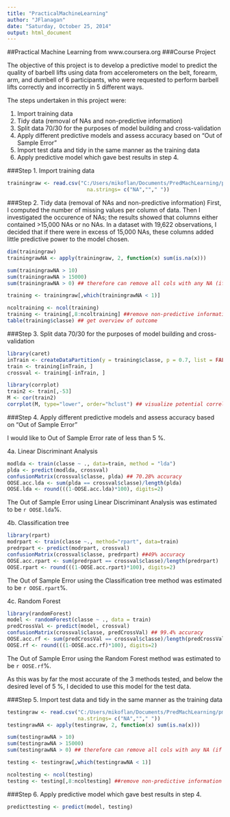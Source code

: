 ```yaml
---
title: "PracticalMachineLearning"
author: "JFlanagan"
date: "Saturday, October 25, 2014"
output: html_document
---
```


##Practical Machine Learning from www.coursera.org
###Course Project

The objective of this project is to develop a predictive model to predict the quality of barbell lifts using  data from accelerometers on the belt, forearm, arm, and dumbell of 6 participants, who were requested to perform barbell lifts correctly and incorrectly in 5 different ways. 

The steps undertaken in this project were:

1. Import training data
2. Tidy data (removal of NAs and non-predictive information)
3. Split data 70/30 for the purposes of model building and cross-validation
4. Apply different predictive models and assess accuracy based on "Out of Sample Error"
5. Import test data and tidy in the same manner as the training data
6. Apply predictive model which gave best results in step 4.

###Step 1. Import training data
```r
trainingraw <- read.csv("C:/Users/mikoflan/Documents/PredMachLearning/pml-training.csv", 
                          na.strings= c("NA",""," "))
```
###Step 2. Tidy data (removal of NAs and non-predictive information)
First, I computed the number of missing values per column of data. Then I investigated the occurence of NAs; the results showed that columns either contained >15,000 NAs or no NAs. In a dataset with 19,622 observations, I decided that if there were in excess of 15,000 NAs, these columns added little predictive power to the model chosen.

```r
dim(trainingraw)
trainingrawNA <- apply(trainingraw, 2, function(x) sum(is.na(x)))

sum(trainingrawNA > 10)
sum(trainingrawNA > 15000)
sum(trainingrawNA > 0) ## therefore can remove all cols with any NA (if one NA, then > 10000 NAs)

training <- trainingraw[,which(trainingrawNA < 1)]

ncoltraining <- ncol(training)
training <- training[,8:ncoltraining] ##remove non-predictive information in 1st 8 columns
table(training$classe) ## get overview of outcome
```
###Step 3. Split data 70/30 for the purposes of model building and cross-validation
```r
library(caret)
inTrain <- createDataPartition(y = training$classe, p = 0.7, list = FALSE)
train <- training[inTrain, ]
crossval <- training[-inTrain, ]

library(corrplot)
train2 <- train[,-53]
M <- cor(train2)
corrplot(M, type="lower", order="hclust") ## visualize potential correlations
```

###Step 4. Apply different predictive models and assess accuracy based on "Out of Sample Error"

I would like to Out of Sample Error rate of less than 5 %.

4a. Linear Discriminant Analysis
```r
modlda <- train(classe ~ ., data=train, method = "lda")
plda <- predict(modlda, crossval)
confusionMatrix(crossval$classe, plda) ## 70.28% accuracy
OOSE.acc.lda <- sum(plda == crossval$classe)/length(plda)
OOSE.lda <- round(((1-OOSE.acc.lda)*100), digits=2)
```
The Out of Sample Error using Linear Discriminant Analysis was estimated to be `r OOSE.lda`%.

4b. Classification tree
```r
library(rpart)
modrpart <- train(classe ~., method="rpart", data=train)
predrpart <- predict(modrpart, crossval)
confusionMatrix(crossval$classe, predrpart) ##49% accuracy
OOSE.acc.rpart <- sum(predrpart == crossval$classe)/length(predrpart)
OOSE.rpart <- round(((1-OOSE.acc.rpart)*100), digits=2)
```
The Out of Sample Error using the Classification tree method was estimated to be `r OOSE.rpart`%.

4c. Random Forest
```r
library(randomForest)
model <- randomForest(classe ~ ., data = train)
predCrossVal <- predict(model, crossval)
confusionMatrix(crossval$classe, predCrossVal) ## 99.4% accuracy
OOSE.acc.rf <- sum(predCrossVal == crossval$classe)/length(predCrossVal)
OOSE.rf <- round(((1-OOSE.acc.rf)*100), digits=2)
```
The Out of Sample Error using the Random Forest method was estimated to be `r OOSE.rf`%.

As this was by far the most accurate of the 3 methods tested, and below the desired level of 5 %, I decided to use this model for the test data.

###Step 5. Import test data and tidy in the same manner as the training data
```r
testingraw <- read.csv("C:/Users/mikoflan/Documents/PredMachLearning/pml-testing.csv", 
                       na.strings= c("NA",""," "))
testingrawNA <- apply(testingraw, 2, function(x) sum(is.na(x)))

sum(testingrawNA > 10)
sum(testingrawNA > 15000)
sum(testingrawNA > 0) ## therefore can remove all cols with any NA (if one NA, then > 15000 NAs)

testing <- testingraw[,which(testingrawNA < 1)]

ncoltesting <- ncol(testing)
testing <- testing[,8:ncoltesting] ##remove non-predictive information in 1st 8 columns
```
###Step 6. Apply predictive model which gave best results in step 4.
```r
predicttesting <- predict(model, testing)
```
